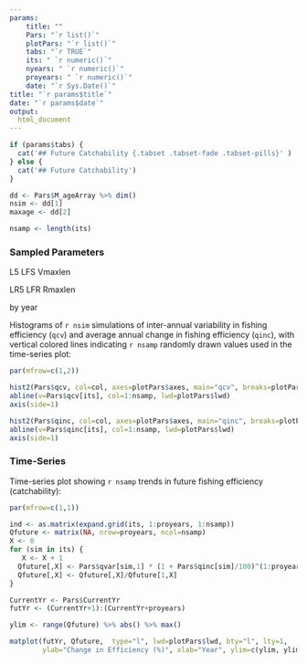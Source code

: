 ```yaml
---
params: 
    title: ""
    Pars: "`r list()`"
    plotPars: "`r list()`"
    tabs: "`r TRUE`"
    its: " `r numeric()`"
    nyears: " `r numeric()`"
    proyears: " `r numeric()`"
    date: "`r Sys.Date()`"
title: "`r params$title`"
date: "`r params$date`"
output:
  html_document
---
```



```r
if (params$tabs) {
  cat('## Future Catchability {.tabset .tabset-fade .tabset-pills}' )
} else {
  cat('## Future Catchability')
}

dd <- Pars$M_ageArray %>% dim()
nsim <- dd[1]
maxage <- dd[2]

nsamp <- length(its)
```

### Sampled Parameters


L5 LFS Vmaxlen 

LR5 LFR Rmaxlen

 by year 


Histograms of `r nsim` simulations of inter-annual variability in fishing efficiency (`qcv`) and average annual change in fishing efficiency (`qinc`), with vertical colored lines indicating `r nsamp` randomly drawn values used in the time-series plot:

```r
par(mfrow=c(1,2))

hist2(Pars$qcv, col=col, axes=plotPars$axes, main="qcv", breaks=plotPars$breaks)
abline(v=Pars$qcv[its], col=1:nsamp, lwd=plotPars$lwd)
axis(side=1) 

hist2(Pars$qinc, col=col, axes=plotPars$axes, main="qinc", breaks=plotPars$breaks)
abline(v=Pars$qinc[its], col=1:nsamp, lwd=plotPars$lwd)
axis(side=1)

```


### Time-Series
Time-series plot showing `r nsamp` trends in future fishing efficiency (catchability):
```r
par(mfrow=c(1,1))

ind <- as.matrix(expand.grid(its, 1:proyears, 1:nsamp))
Qfuture <- matrix(NA, nrow=proyears, ncol=nsamp)
X <- 0 
for (sim in its) {
   X <- X + 1 
  Qfuture[,X] <- Pars$qvar[sim,1] * (1 + Pars$qinc[sim]/100)^(1:proyears)
  Qfuture[,X] <- Qfuture[,X]/Qfuture[1,X]
}

CurrentYr <- Pars$CurrentYr
futYr <- (CurrentYr+1):(CurrentYr+proyears)

ylim <- range(Qfuture) %>% abs() %>% max()

matplot(futYr, Qfuture,  type="l", lwd=plotPars$lwd, bty="l", lty=1,
        ylab="Change in Efficiency (%)", xlab="Year", ylim=c(ylim, ylim))
```
